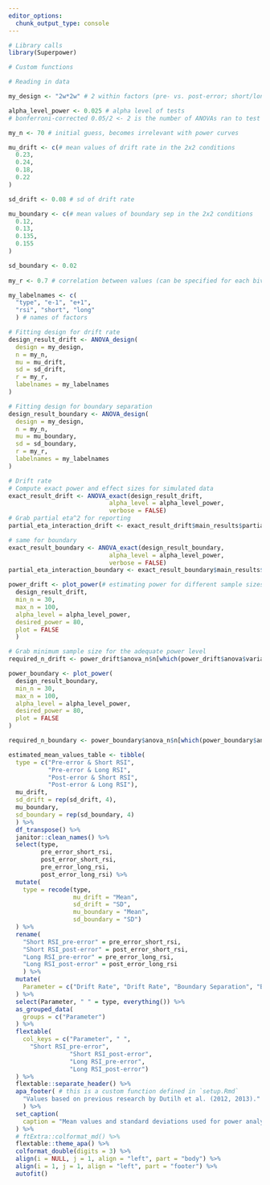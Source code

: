 ```yaml
---
editor_options:
  chunk_output_type: console
---
```

```r
# Library calls
library(Superpower)
```

```r
# Custom functions

```

```r
# Reading in data

```

```r
my_design <- "2w*2w" # 2 within factors (pre- vs. post-error; short/long rsi)

alpha_level_power <- 0.025 # alpha level of tests
# bonferroni-corrected 0.05/2 <- 2 is the number of ANOVAs ran to test main hypotheses

my_n <- 70 # initial guess, becomes irrelevant with power curves

mu_drift <- c(# mean values of drift rate in the 2x2 conditions
  0.23,
  0.24,
  0.18,
  0.22
)

sd_drift <- 0.08 # sd of drift rate

mu_boundary <- c(# mean values of boundary sep in the 2x2 conditions
  0.12,
  0.13,
  0.135,
  0.155
)

sd_boundary <- 0.02
  
my_r <- 0.7 # correlation between values (can be specified for each bivariate correlation separately)

my_labelnames <- c(
  "type", "e-1", "e+1",
  "rsi", "short", "long"
  ) # names of factors
```

```r
# Fitting design for drift rate
design_result_drift <- ANOVA_design(
  design = my_design,
  n = my_n,
  mu = mu_drift,
  sd = sd_drift,
  r = my_r,
  labelnames = my_labelnames
)

# Fitting design for boundary separation
design_result_boundary <- ANOVA_design(
  design = my_design,
  n = my_n,
  mu = mu_boundary,
  sd = sd_boundary,
  r = my_r,
  labelnames = my_labelnames
)
```

```r
# Drift rate
# Compute exact power and effect sizes for simulated data
exact_result_drift <- ANOVA_exact(design_result_drift,
                            alpha_level = alpha_level_power,
                            verbose = FALSE)
# Grab partial eta^2 for reporting
partial_eta_interaction_drift <- exact_result_drift$main_results$partial_eta_squared[3] %>% round(., 2)

# same for boundary
exact_result_boundary <- ANOVA_exact(design_result_boundary,
                            alpha_level = alpha_level_power,
                            verbose = FALSE)
partial_eta_interaction_boundary <- exact_result_boundary$main_results$partial_eta_squared[3] %>% round(., 2)
```

```r
power_drift <- plot_power(# estimating power for different sample sizes
  design_result_drift,
  min_n = 30,
  max_n = 100,
  alpha_level = alpha_level_power,
  desired_power = 80,
  plot = FALSE
  )

# Grab minimum sample size for the adequate power level
required_n_drift <- power_drift$anova_n$n[which(power_drift$anova$variable == "type:rsi")]

power_boundary <- plot_power(
  design_result_boundary,
  min_n = 30,
  max_n = 100,
  alpha_level = alpha_level_power,
  desired_power = 80,
  plot = FALSE
)

required_n_boundary <- power_boundary$anova_n$n[which(power_boundary$anova$variable == "type:rsi")]
```


```r
estimated_mean_values_table <- tibble(
  type = c("Pre-error & Short RSI",
           "Pre-error & Long RSI",
           "Post-error & Short RSI",
           "Post-error & Long RSI"),
  mu_drift,
  sd_drift = rep(sd_drift, 4),
  mu_boundary,
  sd_boundary = rep(sd_boundary, 4)
  ) %>% 
  df_transpose() %>% 
  janitor::clean_names() %>% 
  select(type,
         pre_error_short_rsi,
         post_error_short_rsi,
         pre_error_long_rsi,
         post_error_long_rsi) %>% 
  mutate(
    type = recode(type,
                  mu_drift = "Mean",
                  sd_drift = "SD",
                  mu_boundary = "Mean",
                  sd_boundary = "SD")
  ) %>%
  rename(
    "Short RSI_pre-error" = pre_error_short_rsi,
    "Short RSI_post-error" = post_error_short_rsi,
    "Long RSI_pre-error" = pre_error_long_rsi,
    "Long RSI_post-error" = post_error_long_rsi
    ) %>% 
  mutate(
    Parameter = c("Drift Rate", "Drift Rate", "Boundary Separation", "Boundary Separation")
  ) %>% 
  select(Parameter, " " = type, everything()) %>% 
  as_grouped_data(
    groups = c("Parameter")
  ) %>%
  flextable(
    col_keys = c("Parameter", " ",
      "Short RSI_pre-error",
                 "Short RSI_post-error",
                 "Long RSI_pre-error",
                 "Long RSI_post-error")
  ) %>%
  flextable::separate_header() %>% 
  apa_footer( # this is a custom function defined in `setup.Rmd`
    "Values based on previous research by Dutilh et al. (2012, 2013)."
    ) %>% 
  set_caption(
    caption = "Mean values and standard deviations used for power analysis"
  ) %>% 
  # ftExtra::colformat_md() %>% 
  flextable::theme_apa() %>% 
  colformat_double(digits = 3) %>% 
  align(i = NULL, j = 1, align = "left", part = "body") %>% 
  align(i = 1, j = 1, align = "left", part = "footer") %>%
  autofit() 
```